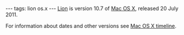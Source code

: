 ---
tags: lion os.x
---
[[Lion]] is version 10.7 of [[Mac OS X]], released 20 July 2011.

For information about dates and other versions see [[Mac OS X timeline]].
